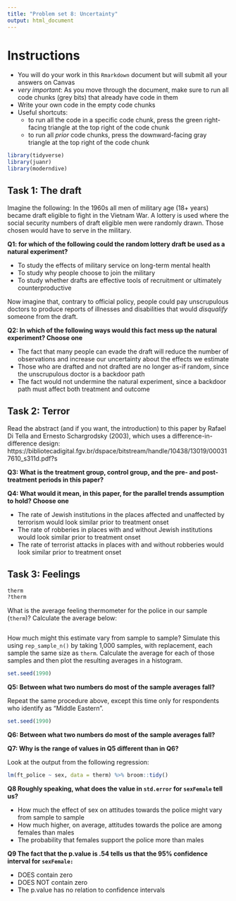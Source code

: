 ```yaml
---
title: "Problem set 8: Uncertainty"
output: html_document
---
```



# Instructions


- You will do your work in this `Rmarkdown` document but will submit all your answers on Canvas
- *very important*: As you move through the document, make sure to run all code chunks (grey bits) that already have code in them
- Write your own code in the empty code chunks
- Useful shortcuts: 
    - to run all the code in a specific code chunk, press the green right-facing triangle at the top right of the code chunk
    - to run all *prior* code chunks, press the downward-facing gray triangle at the top right of the code chunk



```r
library(tidyverse)
library(juanr)
library(moderndive)
```





## Task 1: The draft


Imagine the following: In the 1960s all men of military age (18+ years) became draft eligible to fight in the Vietnam War. A lottery is used where the social security numbers of draft eligible men were randomly drawn. Those chosen would have to serve in the military. 


**Q1: for which of the following could the random lottery draft be used as a natural experiment?**

 - To study the effects of military service on long-term mental health
 - To study why people choose to join the military
 - To study whether drafts are effective tools of recruitment or ultimately counterproductive
 

Now imagine that, contrary to official policy, people could pay unscrupulous doctors to produce reports of illnesses and disabilities that would *disqualify* someone from the draft. 

**Q2: In which of the following ways would this fact mess up the natural experiment? Choose one** 

- The fact that many people can evade the draft will reduce the number of observations and increase our uncertainty about the effects we estimate
- Those who are drafted and not drafted are no longer as-if random, since the unscrupulous doctor is a backdoor path
- The fact would not undermine the natural experiment, since a backdoor path must affect both treatment and outcome


## Task 2: Terror


Read the abstract (and if you want, the introduction) to this paper by Rafael Di Tella and Ernesto Schargrodsky (2003), which uses a difference-in-difference design: https://bibliotecadigital.fgv.br/dspace/bitstream/handle/10438/13019/000317610_s311d.pdf?s


**Q3: What is the treatment group, control group, and the pre- and post-treatment periods in this paper?**


**Q4: What would it mean, in this paper, for the parallel trends assumption to hold? Choose one**

- The rate of Jewish institutions in the places affected and unaffected by terrorism would look similar prior to treatment onset
- The rate of robberies in places with and without Jewish institutions would look similar prior to treatment onset
- The rate of terrorist attacks in places with and without robberies would look similar prior to treatment onset


## Task 3: Feelings


```r
therm
?therm
```


What is the average feeling thermometer for the police in our sample (`therm`)? Calculate the average below: 

```r

```




How much might this estimate vary from sample to sample? Simulate this using `rep_sample_n()` by taking 1,000 samples, with replacement, each sample the same size as `therm`. Calculate the average for each of those samples and then plot the resulting averages in a histogram. 


```r
set.seed(1990)

```


**Q5: Between what two numbers do most of the sample averages fall?**



Repeat the same procedure above, except this time only for respondents who identify as "Middle Eastern".

```r
set.seed(1990)

```


**Q6: Between what two numbers do most of the sample averages fall?**



**Q7: Why is the range of values in Q5 different than in Q6?**





Look at the output from the following regression:

```r
lm(ft_police ~ sex, data = therm) %>% broom::tidy()
```

**Q8 Roughly speaking, what does the value in `std.error` for `sexFemale` tell us?**

- How much the effect of sex on attitudes towards the police might vary from sample to sample
- How much higher, on average, attitudes towards the police are among females than males
- The probability that females support the police more than males


**Q9 The fact that the p.value is .54 tells us that the 95% confidence interval for `sexFemale:`**

- DOES contain zero
- DOES NOT contain zero
- The p.value has no relation to confidence intervals


